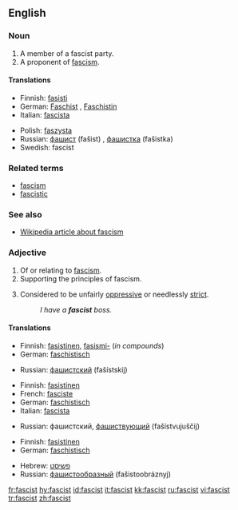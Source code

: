 ==English==

===Noun===
{{en-noun}}

# A member of a fascist party.
# A proponent of [[fascism]].

====Translations====
{{top}}
*Finnish: [[fasisti]]
*German: [[Faschist]] {{m}}, [[Faschistin]] {{f}}
*Italian: [[fascista]]
{{mid}}
*Polish: [[faszysta]] {{m}}
*Russian: [[фашист]] (fašist) {{m}}, [[фашистка]] (fašistka) {{f}}
*Swedish: fascist {{c}}
{{bottom}}

===Related terms===
*[[fascism]]
*[[fascistic]]

===See also===
*[[w:fascism|Wikipedia article about fascism]]

===Adjective===
{{en-adj}}

# Of or relating to [[fascism]].
# Supporting the principles of fascism.
# {{informal}} Considered to be unfairly [[oppressive]] or needlessly [[strict]].
#:''I have a '''fascist''' boss.''

====Translations====

{{trans-top|of or relating to fascism}}
*Finnish: [[fasistinen]], [[fasismi-]] (''in compounds'')
*German: [[faschistisch]]
{{trans-mid}}
*Russian: [[фашистский]] (fašístskij)
{{trans-bottom}}

{{trans-top|supporting the principles of fascism}}
*Finnish: [[fasistinen]]
*French: [[fasciste]]
*German: [[faschistisch]]
*Italian: [[fascista]]
{{trans-mid}}
*Russian: фашистский, [[фашиствующий]] (fašístvujuščij)
{{trans-bottom}}

{{trans-top|informal: unfairly oppressive or needlessly strict}}
*Finnish: [[fasistinen]]
*German: [[faschistisch]]
{{trans-mid}}
*Hebrew: [[פשיסט]]
*Russian: [[фашистообразный]] (fašistoobráznyj)
{{trans-bottom}}

[[fr:fascist]]
[[hy:fascist]]
[[id:fascist]]
[[it:fascist]]
[[kk:fascist]]
[[ru:fascist]]
[[vi:fascist]]
[[tr:fascist]]
[[zh:fascist]]